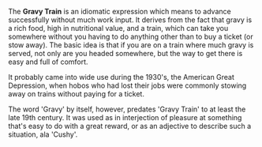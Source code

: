 The '''Gravy Train''' is an idiomatic expression which means to advance successfully without much work input.  It derives from the fact that gravy is a rich food, high in nutritional value, and a train, which can take you somewhere without you having to do anything other than to buy a ticket (or stow away).  The basic idea is that if you are on a train where much gravy is served, not only are you headed somewhere, but the way to get there is easy and full of comfort.

It probably came into wide use during the 1930's, the American Great Depression, when hobos who had lost their jobs were commonly stowing away on trains without paying for a ticket.  

The word 'Gravy' by itself, however, predates 'Gravy Train' to at least the late 19th century.  It was used as in interjection of pleasure at something that's easy to do with a great reward, or as an adjective to describe such a situation, ala 'Cushy'.